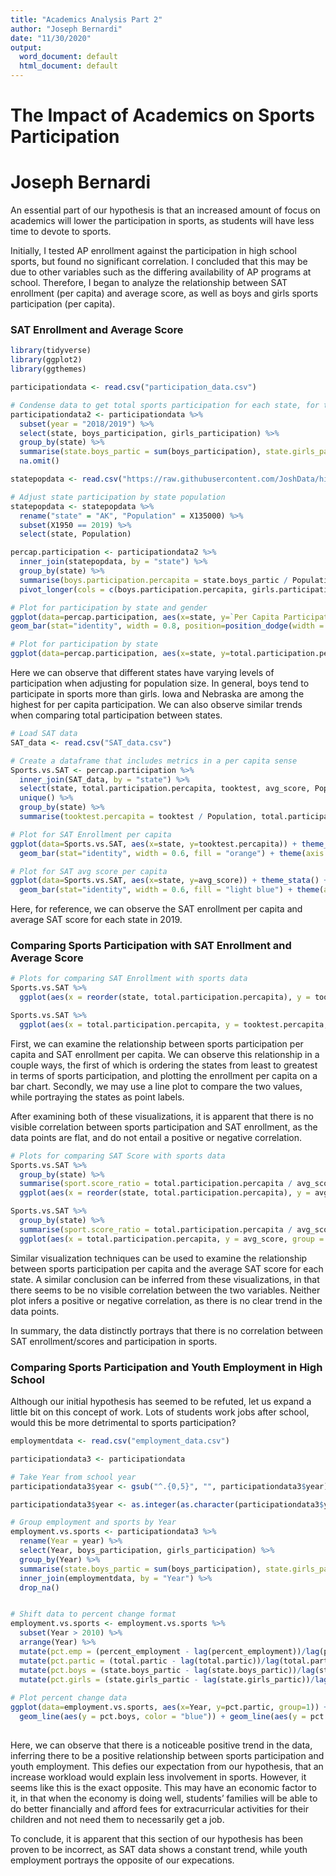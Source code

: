 ```yaml
---
title: "Academics Analysis Part 2"
author: "Joseph Bernardi"
date: "11/30/2020"
output:
  word_document: default
  html_document: default
---
```


# The Impact of Academics on Sports Participation
# Joseph Bernardi

  An essential part of our hypothesis is that an increased amount of focus on academics will lower the participation in sports, as students will have less time to devote to sports.

  Initially, I tested AP enrollment against the participation in high school sports, but found no significant correlation. I concluded that this may be due to other variables such as the differing availability of AP programs at school. Therefore, I began to analyze the relationship between SAT enrollment (per capita) and average score, as well as boys and girls sports participation (per capita).


### SAT Enrollment and Average Score

```r

library(tidyverse)
library(ggplot2)
library(ggthemes)

participationdata <- read.csv("participation_data.csv")

# Condense data to get total sports participation for each state, for the 2018/2019 school year
participationdata2 <- participationdata %>%
  subset(year = "2018/2019") %>%
  select(state, boys_participation, girls_participation) %>%
  group_by(state) %>%
  summarise(state.boys_partic = sum(boys_participation), state.girls_partic = sum(girls_participation)) %>%
  na.omit()

statepopdata <- read.csv("https://raw.githubusercontent.com/JoshData/historical-state-population-csv/primary/historical_state_population_by_year.csv")

# Adjust state participation by state population
statepopdata <- statepopdata %>%
  rename("state" = "AK", "Population" = X135000) %>%
  subset(X1950 == 2019) %>%
  select(state, Population)

percap.participation <- participationdata2 %>%
  inner_join(statepopdata, by = "state") %>%
  group_by(state) %>%
  summarise(boys.participation.percapita = state.boys_partic / Population, girls.participation.percapita = state.girls_partic / Population, total.participation.percapita = (state.boys_partic + state.girls_partic) / Population, Population) %>%
  pivot_longer(cols = c(boys.participation.percapita, girls.participation.percapita), names_to = "Gender", values_to = "Per Capita Participation")

# Plot for participation by state and gender
ggplot(data=percap.participation, aes(x=state, y=`Per Capita Participation`, fill=Gender)) +
geom_bar(stat="identity", width = 0.8, position=position_dodge(width = 0.8)) + theme(axis.text=element_text(size=7, angle=45), legend.position="bottom") + scale_fill_discrete(name = "Gender", labels = c("Boys Participation", "Girls Participation")) + ggtitle("Sports Participation(Per Capita) by State and Gender in 2019")

# Plot for participation by state
ggplot(data=percap.participation, aes(x=state, y=total.participation.percapita)) + theme_calc() + geom_bar(stat="identity", width = 0.6, fill = "dark green") + theme(axis.text=element_text(size=7, angle=45)) + ggtitle("Sports Participation (Per Capita) by State in 2019")

```
  
  
Here we can observe that different states have varying levels of participation when adjusting for population size. In general, boys tend to participate in sports more than girls. Iowa and Nebraska are among the highest for per capita participation. We can also observe similar trends when comparing total participation between states.


```r

# Load SAT data
SAT_data <- read.csv("SAT_data.csv")

# Create a dataframe that includes metrics in a per capita sense
Sports.vs.SAT <- percap.participation %>%
  inner_join(SAT_data, by = "state") %>%
  select(state, total.participation.percapita, tooktest, avg_score, Population) %>%
  unique() %>%
  group_by(state) %>%
  summarise(tooktest.percapita = tooktest / Population, total.participation.percapita, avg_score, tooktest, Population)

# Plot for SAT Enrollment per capita
ggplot(data=Sports.vs.SAT, aes(x=state, y=tooktest.percapita)) + theme_stata() +
  geom_bar(stat="identity", width = 0.6, fill = "orange") + theme(axis.text=element_text(size=7, angle=45)) + ggtitle("SAT Enrollment (Per Capita) by State in 2019")

# Plot for SAT avg score per capita
ggplot(data=Sports.vs.SAT, aes(x=state, y=avg_score)) + theme_stata() +
  geom_bar(stat="identity", width = 0.6, fill = "light blue") + theme(axis.text=element_text(size=7, angle=45)) + ggtitle("SAT Average Total Score by State in 2019")

```

Here, for reference, we can observe the SAT enrollment per capita and average SAT score for each state in 2019.

### Comparing Sports Participation with SAT Enrollment and Average Score

```r

# Plots for comparing SAT Enrollment with sports data 
Sports.vs.SAT %>%
  ggplot(aes(x = reorder(state, total.participation.percapita), y = tooktest.percapita)) + theme_calc() + geom_bar(stat="identity", width = 0.6, fill = "dark red") + theme(axis.text=element_text(size=7, angle=45)) + ggtitle("Sports Participation VS SAT Enrollment") + xlab("States from Least to Greatest in Sports Participation Per Capita") + ylab("SAT Enrollment Per Capita")

Sports.vs.SAT %>%
  ggplot(aes(x = total.participation.percapita, y = tooktest.percapita, group = 1)) + theme_calc() + geom_line(stat="identity", width = 0.6, color = "dark red") + geom_point() + geom_text(aes(label=state), size = 3, hjust=-0.3, vjust=0) + theme(axis.text=element_text(size=7, angle=45)) + ggtitle("Sports Participation VS SAT Enrollment") + xlab("Sports Participation Per Capita") + ylab("SAT Enrollment Per Capita")


```


  First, we can examine the relationship between sports participation per capita and SAT enrollment per capita. We can observe this relationship in a couple ways, the first of which is ordering the states from least to greatest in terms of sports participation, and plotting the enrollment per capita on a bar chart. Secondly, we may use a line plot to compare the two values, while portraying the states as point labels.
  
  After examining both of these visualizations, it is apparent that there is no visible correlation between sports participation and SAT enrollment, as the data points are flat, and do not entail a positive or negative correlation.
  
```r

# Plots for comparing SAT Score with sports data 
Sports.vs.SAT %>%
  group_by(state) %>%
  summarise(sport.score_ratio = total.participation.percapita / avg_score, Population, total.participation.percapita, avg_score) %>%
  ggplot(aes(x = reorder(state, total.participation.percapita), y = avg_score)) + theme_calc() + geom_bar(stat="identity", width = 0.6, fill = "dark blue") + theme(axis.text=element_text(size=7, angle=45)) + ggtitle("Sports Participation VS Average SAT Score") + xlab("States from Least to Greatest in Sports Participation Per Capita")

Sports.vs.SAT %>%
  group_by(state) %>%
  summarise(sport.score_ratio = total.participation.percapita / avg_score, Population, total.participation.percapita, avg_score) %>%
  ggplot(aes(x = total.participation.percapita, y = avg_score, group = 1)) + geom_point() + geom_text(aes(label=state), size = 3, hjust=-0.3, vjust=0) + theme_calc() + geom_line(stat="identity", width = 0.6, color = "dark blue") + theme(axis.text=element_text(size=7, angle=45)) + ggtitle("Sports Participation VS Average SAT Score") + xlab("Sports Participation Per Capita")


```

  Similar visualization techniques can be used to examine the relationship between sports participation per capita and the average SAT score for each state. A similar conclusion can be inferred from these visualizations, in that there seems to be no visible correlation between the two variables. Neither plot infers a positive or negative correlation, as there is no clear trend in the data points.
  
  In summary, the data distinctly portrays that there is no correlation between SAT enrollment/scores and participation in sports.
  
  
### Comparing Sports Participation and Youth Employment in High School

  Although our initial hypothesis has seemed to be refuted, let us expand a little bit on this concept of work. Lots of students work jobs after school, would this be more detrimental to sports participation?
  
```r

employmentdata <- read.csv("employment_data.csv")

participationdata3 <- participationdata

# Take Year from school year
participationdata3$year <- gsub("^.{0,5}", "", participationdata3$year)

participationdata3$year <- as.integer(as.character(participationdata3$year))

# Group employment and sports by Year
employment.vs.sports <- participationdata3 %>%
  rename(Year = year) %>%
  select(Year, boys_participation, girls_participation) %>%
  group_by(Year) %>%
  summarise(state.boys_partic = sum(boys_participation), state.girls_partic = sum(girls_participation), total.partic = state.boys_partic + state.girls_partic) %>%
  inner_join(employmentdata, by = "Year") %>%
  drop_na()


# Shift data to percent change format
employment.vs.sports <- employment.vs.sports %>%
  subset(Year > 2010) %>%
  arrange(Year) %>%
  mutate(pct.emp = (percent_employment - lag(percent_employment))/lag(percent_employment)*100) %>%
  mutate(pct.partic = (total.partic - lag(total.partic))/lag(total.partic)*100) %>%
  mutate(pct.boys = (state.boys_partic - lag(state.boys_partic))/lag(state.boys_partic)*100) %>%
  mutate(pct.girls = (state.girls_partic - lag(state.girls_partic))/lag(state.girls_partic)*100)
  
# Plot percent change data
ggplot(data=employment.vs.sports, aes(x=Year, y=pct.partic, group=1)) +
  geom_line(aes(y = pct.boys, color = "blue")) + geom_line(aes(y = pct.girls, color = "red")) + geom_line(aes(y = pct.emp, color = "green")) + geom_line(aes(y = pct.partic, color = "purple")) + ylab("Percent Change") + ggtitle("Percent Change of Youth Employment and Sports Participation\n in Boys and Girls") + scale_color_discrete(name = "Type", labels = c("% Change in\n Girls Sports\n Participation", "% Change in\n High School\n Aged Employment", "% Change in\n Boys Sports\n Participation", "% Change in\n Total Sports\n Participation")) + theme_pander() +  theme(legend.position="bottom")
  

```

  Here, we can observe that there is a noticeable positive trend in the data, inferring there to be a positive relationship between sports participation and youth employment. This defies our expectation from our hypothesis, that an increase workload would explain less involvement in sports. However, it seems like this is the exact opposite. This may have an economic factor to it, in that when the economy is doing well, students' families will be able to do better financially and afford fees for extracurricular activities for their children and not need them to necessarily get a job.
  
  To conclude, it is apparent that this section of our hypothesis has been proven to be incorrect, as SAT data shows a constant trend, while youth employment portrays the opposite of our expecations.
